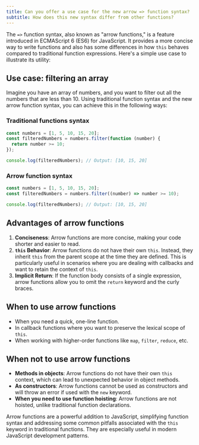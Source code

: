 ```yaml
---
title: Can you offer a use case for the new arrow => function syntax?
subtitle: How does this new syntax differ from other functions?
---
```


The `=>` function syntax, also known as "arrow functions," is a feature introduced in ECMAScript 6 (ES6) for JavaScript. It provides a more concise way to write functions and also has some differences in how `this` behaves compared to traditional function expressions. Here's a simple use case to illustrate its utility:

## Use case: filtering an array

Imagine you have an array of numbers, and you want to filter out all the numbers that are less than 10. Using traditional function syntax and the new arrow function syntax, you can achieve this in the following ways:

### Traditional functions syntax

```js
const numbers = [1, 5, 10, 15, 20];
const filteredNumbers = numbers.filter(function (number) {
  return number >= 10;
});

console.log(filteredNumbers); // Output: [10, 15, 20]
```

### Arrow function syntax

```js
const numbers = [1, 5, 10, 15, 20];
const filteredNumbers = numbers.filter((number) => number >= 10);

console.log(filteredNumbers); // Output: [10, 15, 20]
```

## Advantages of arrow functions

1. **Conciseness**: Arrow functions are more concise, making your code shorter and easier to read.
1. **`this` Behavior**: Arrow functions do not have their own `this`. Instead, they inherit `this` from the parent scope at the time they are defined. This is particularly useful in scenarios where you are dealing with callbacks and want to retain the context of `this`.
1. **Implicit Return**: If the function body consists of a single expression, arrow functions allow you to omit the `return` keyword and the curly braces.

## When to use arrow functions

- When you need a quick, one-line function.
- In callback functions where you want to preserve the lexical scope of `this`.
- When working with higher-order functions like `map`, `filter`, `reduce`, etc.

## When not to use arrow functions

- **Methods in objects**: Arrow functions do not have their own `this` context, which can lead to unexpected behavior in object methods.
- **As constructors**: Arrow functions cannot be used as constructors and will throw an error if used with the `new` keyword.
- **When you need to use function hoisting**: Arrow functions are not hoisted, unlike traditional function declarations.

Arrow functions are a powerful addition to JavaScript, simplifying function syntax and addressing some common pitfalls associated with the `this` keyword in traditional functions. They are especially useful in modern JavaScript development patterns.
